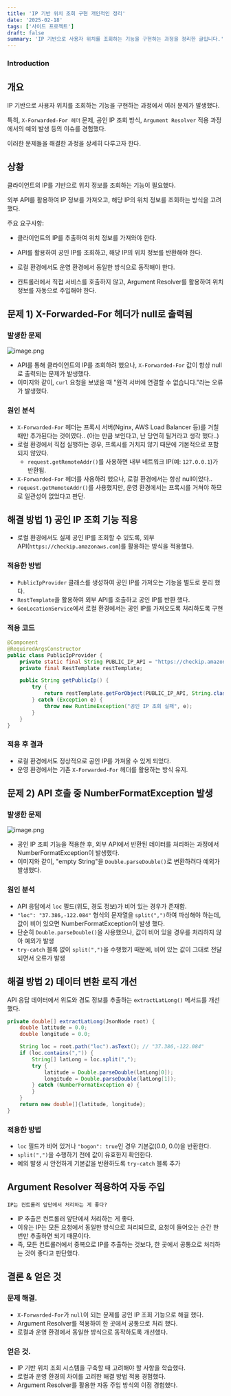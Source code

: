 ```yaml
---
title: 'IP 기반 위치 조회 구현 개인적인 정리'
date: '2025-02-18'
tags: ['사이드 프로젝트']
draft: false
summary: 'IP 기반으로 사용자 위치를 조회하는 기능을 구현하는 과정을 정리한 글입니다.'
---
```


### Introduction

<TOCInline toc={props.toc} exclude="Introduction" />


## 개요

IP 기반으로 사용자 위치를 조회하는 기능을 구현하는 과정에서 여러 문제가 발생했다.

특히, `X-Forwarded-For 헤더` 문제, 공인 IP 조회 방식, `Argument Resolver` 적용 과정에서의 예외 발생 등의 이슈를 경험했다.

이러한 문제들을 해결한 과정을 상세히 다루고자 한다.

## 상황

클라이언트의 IP를 기반으로 위치 정보를 조회하는 기능이 필요했다.

외부 API를 활용하여 IP 정보를 가져오고, 해당 IP의 위치 정보를 조회하는 방식을 고려했다.

주요 요구사항:

- 클라이언트의 IP를 추출하여 위치 정보를 가져와야 한다.

- API를 활용하여 공인 IP를 조회하고, 해당 IP의 위치 정보를 반환해야 한다.
- 로컬 환경에서도 운영 환경에서 동일한 방식으로 동작해야 한다.
- 컨트롤러에서 직접 서비스를 호출하지 않고, Argument Resolver를 활용하여 위치 정보를 자동으로 주입해야 한다.

## 문제 1) X-Forwarded-For 헤더가 null로 출력됨

### 발생한 문제

![image.png](/static/images/이미지195.png)

- API를 통해 클라이언트의 IP를 조회하려 했으나, `X-Forwarded-For` 값이 항상 null로 출력되는 문제가 발생했다.
- 이미지와 같이, `curl` 요청을 보냈을 때 "원격 서버에 연결할 수 없습니다."라는 오류가 발생했다.

### 원인 분석

- `X-Forwarded-For` 헤더는 프록시 서버(Nginx, AWS Load Balancer 등)를 거칠 때만 추가된다는 것이였다.. (아는 만큼 보인다고, 난 당연히 될거라고 생각 했다..)
- 로컬 환경에서 직접 실행하는 경우, 프록시를 거치지 않기 때문에 기본적으로 포함되지 않았다.
  - `request.getRemoteAddr()`를 사용하면 내부 네트워크 IP(예: `127.0.0.1`)가 반환됨.
- `X-Forwarded-For` 헤더를 사용하려 했으나, 로컬 환경에서는 항상 null이었다..
- `request.getRemoteAddr()`를 사용했지만, 운영 환경에서는 프록시를 거쳐야 하므로 일관성이 없었다고 판단.

## 해결 방법 1) 공인 IP 조회 기능 적용

- 로컬 환경에서도 실제 공인 IP를 조회할 수 있도록, 외부 API(`https://checkip.amazonaws.com`)를 활용하는 방식을 적용했다.

### 적용한 방법

- `PublicIpProvider` 클래스를 생성하여 공인 IP를 가져오는 기능을 별도로 분리 했다.
- `RestTemplate`을 활용하여 외부 API를 호출하고 공인 IP를 반환 했다.
- `GeoLocationService`에서 로컬 환경에서는 공인 IP를 가져오도록 처리하도록 구현

### 적용 코드

```java
@Component
@RequiredArgsConstructor
public class PublicIpProvider {
    private static final String PUBLIC_IP_API = "https://checkip.amazonaws.com";
    private final RestTemplate restTemplate;

    public String getPublicIp() {
        try {
            return restTemplate.getForObject(PUBLIC_IP_API, String.class).trim();
        } catch (Exception e) {
            throw new RuntimeException("공인 IP 조회 실패", e);
        }
    }
}
```

### 적용 후 결과

- 로컬 환경에서도 정상적으로 공인 IP를 가져올 수 있게 되었다.
- 운영 환경에서는 기존 `X-Forwarded-For` 헤더를 활용하는 방식 유지.

## 문제 2) API 호출 중 NumberFormatException 발생

### 발생한 문제

![image.png](/static/images/이미지196.png)

- 공인 IP 조회 기능을 적용한 후, 외부 API에서 반환된 데이터를 처리하는 과정에서 NumberFormatException이 발생했다.
- 이미지와 같이, "empty String"을 `Double.parseDouble()`로 변환하려다 예외가 발생했다.

### 원인 분석

- API 응답에서 `loc` 필드(위도, 경도 정보)가 비어 있는 경우가 존재함.
- `"loc": "37.386,-122.084"` 형식의 문자열을 `split(",")`하여 파싱해야 하는데, 값이 비어 있으면 NumberFormatException이 발생 했다.
- 단순히 `Double.parseDouble()`을 사용했으나, 값이 비어 있을 경우를 처리하지 않아 예외가 발생
- `try-catch` 블록 없이 `split(",")`을 수행했기 때문에, 비어 있는 값이 그대로 전달되면서 오류가 발생

## 해결 방법 2) 데이터 변환 로직 개선

API 응답 데이터에서 위도와 경도 정보를 추출하는 `extractLatLong()` 메서드를 개선했다.

```java
private double[] extractLatLong(JsonNode root) {
    double latitude = 0.0;
    double longitude = 0.0;

    String loc = root.path("loc").asText(); // "37.386,-122.084"
    if (loc.contains(",")) {
        String[] latLong = loc.split(",");
        try {
            latitude = Double.parseDouble(latLong[0]);
            longitude = Double.parseDouble(latLong[1]);
        } catch (NumberFormatException e) {
        }
    }
    return new double[]{latitude, longitude};
}
```

### 적용한 방법

- `loc` 필드가 비어 있거나 `"bogon": true`인 경우 기본값(0.0, 0.0)을 반환한다.
- `split(",")`을 수행하기 전에 값이 유효한지 확인한다.
- 예외 발생 시 안전하게 기본값을 반환하도록 `try-catch` 블록 추가

## Argument Resolver 적용하여 자동 주입

```
IP는 컨트롤러 앞단에서 처리하는 게 좋다?
```

- IP 추출은 컨트롤러 앞단에서 처리하는 게 좋다.
- 이유는 IP는 모든 요청에서 동일한 방식으로 처리되므로, 요청이 들어오는 순간 한 번만 추출하면 되기 때문이다.
- 즉, 모든 컨트롤러에서 중복으로 IP를 추출하는 것보다, 한 곳에서 공통으로 처리하는 것이 좋다고 판단했다.

## 결론 & 얻은 것

### 문제 해결.

- `X-Forwarded-For`가 `null`이 되는 문제를 공인 IP 조회 기능으로 해결 했다.
- Argument Resolver를 적용하여 한 곳에서 공통으로 처리 했다.
- 로컬과 운영 환경에서 동일한 방식으로 동작하도록 개선했다.

### 얻은 것.

- IP 기반 위치 조회 시스템을 구축할 때 고려해야 할 사항을 학습했다.
- 로컬과 운영 환경의 차이를 고려한 해결 방법 적용 경험했다.
- Argument Resolver를 활용한 자동 주입 방식의 이점 경험했다.


